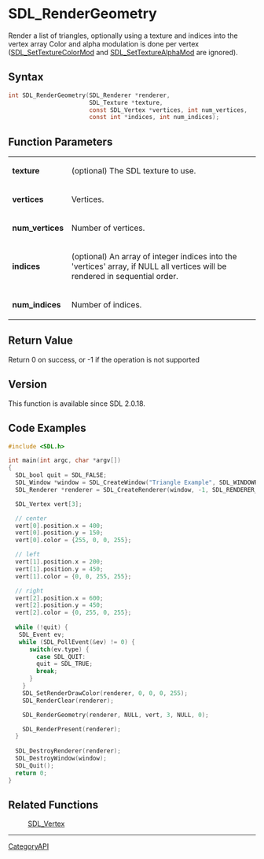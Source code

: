 = SDL_RenderGeometry =

Render a list of triangles, optionally using a texture and indices into the vertex array Color and alpha modulation is done per vertex ([[SDL_SetTextureColorMod]] and [[SDL_SetTextureAlphaMod]] are ignored).

== Syntax ==

<syntaxhighlight lang='c'>
int SDL_RenderGeometry(SDL_Renderer *renderer,
                       SDL_Texture *texture,
                       const SDL_Vertex *vertices, int num_vertices,
                       const int *indices, int num_indices);
</syntaxhighlight>

== Function Parameters ==

{|
|'''texture'''
|(optional) The SDL texture to use.
|-
|'''vertices'''
|Vertices.
|-
|'''num_vertices'''
|Number of vertices.
|-
|'''indices'''
|(optional) An array of integer indices into the 'vertices' array, if NULL all vertices will be rendered in sequential order.
|-
|'''num_indices'''
|Number of indices.
|}

== Return Value ==

Return 0 on success, or -1 if the operation is not supported

== Version ==

This function is available since SDL 2.0.18.

== Code Examples ==

<syntaxhighlight lang='c'>
#include <SDL.h>

int main(int argc, char *argv[]) 
{
  SDL_bool quit = SDL_FALSE;
  SDL_Window *window = SDL_CreateWindow("Triangle Example", SDL_WINDOWPOS_CENTERED, SDL_WINDOWPOS_CENTERED, 800, 600, 0);
  SDL_Renderer *renderer = SDL_CreateRenderer(window, -1, SDL_RENDERER_ACCELERATED);

  SDL_Vertex vert[3];

  // center
  vert[0].position.x = 400;
  vert[0].position.y = 150;
  vert[0].color = {255, 0, 0, 255};

  // left
  vert[1].position.x = 200;
  vert[1].position.y = 450;
  vert[1].color = {0, 0, 255, 255};

  // right 
  vert[2].position.x = 600;
  vert[2].position.y = 450;
  vert[2].color = {0, 255, 0, 255};
 
  while (!quit) {
   SDL_Event ev;
   while (SDL_PollEvent(&ev) != 0) {
      switch(ev.type) {
        case SDL_QUIT: 
        quit = SDL_TRUE;
        break;
      }
    }
    SDL_SetRenderDrawColor(renderer, 0, 0, 0, 255);
    SDL_RenderClear(renderer);

    SDL_RenderGeometry(renderer, NULL, vert, 3, NULL, 0);

    SDL_RenderPresent(renderer);
  }
  
  SDL_DestroyRenderer(renderer);
  SDL_DestroyWindow(window);
  SDL_Quit();
  return 0;
}
</syntaxhighlight>

== Related Functions ==

:[[SDL_Vertex]]

----
[[CategoryAPI]]


